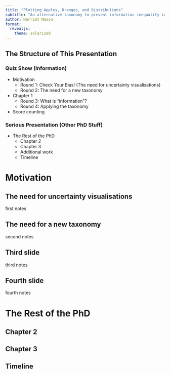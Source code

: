 ```yaml
---
title: "Plotting Apples, Oranges, and Distributions"
subtitle: "An alternative taxonomy to prevent information inequality in uncertainty visualisations"
author: Harriet Mason
format: 
  revealjs: 
    theme: solarized
---
```


## The Structure of This Presentation
### Quiz Show (Information)
- Motivation
  - Round 1: Check Your Bias! (The need for uncertainty visualisations)
  - Round 2: The need for a new taxonomy
- Chapter 1
  - Round 3: What is "information"?
  - Round 4: Applying the taxonomy
- Score counting

### Serious Presentation (Other PhD Stuff)
- The Rest of the PhD
  - Chapter 2
  - Chapter 3
  - Additional work
  - Timeline


# Motivation

## The need for uncertainty visualisations

::: {.notes}
first notes
:::

## The need for a new taxonomy

::: {.notes}
second notes
:::

## Third slide

::: {.notes}
third notes
:::

## Fourth slide

::: {.notes}
fourth notes
:::

# The Rest of the PhD

## Chapter 2
## Chapter 3
## Timeline